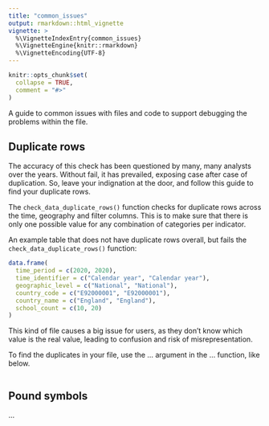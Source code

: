 ```yaml
---
title: "common_issues"
output: rmarkdown::html_vignette
vignette: >
  %\VignetteIndexEntry{common_issues}
  %\VignetteEngine{knitr::rmarkdown}
  %\VignetteEncoding{UTF-8}
---
```


```r
knitr::opts_chunk$set(
  collapse = TRUE,
  comment = "#>"
)
```

A guide to common issues with files and code to support debugging the problems within the file.

## Duplicate rows

The accuracy of this check has been questioned by many, many analysts over the years. Without fail, it has prevailed, exposing case after case of duplication. So, leave your indignation at the door, and follow this guide to find your duplicate rows.

The `check_data_duplicate_rows()` function checks for duplicate rows across the time, geography and filter columns. This is to make sure that there is only one possible value for any combination of categories per indicator.

An example table that does not have duplicate rows overall, but fails the `check_data_duplicate_rows()` function:
``` r
data.frame(
  time_period = c(2020, 2020),
  time_identifier = c("Calendar year", "Calendar year"),
  geographic_level = c("National", "National"),
  country_code = c("E92000001", "E92000001"),
  country_name = c("England", "England"),
  school_count = c(10, 20)
)
```

This kind of file causes a big issue for users, as they don't know which value is the real value, leading to confusion and risk of misrepresentation.

To find the duplicates in your file, use the ... argument in the ... function, like below.

``` r

```

## Pound symbols

...
